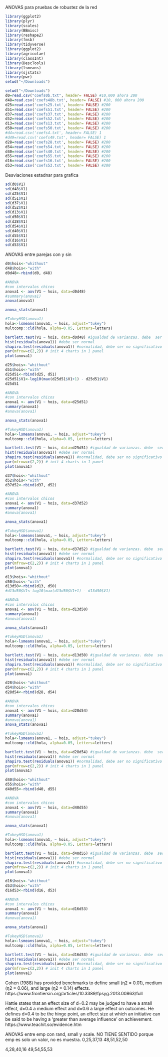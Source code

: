 ANOVAS para pruebas de robustez de la red

```r
library(ggplot2)
library(plyr)
library(scales)
library(BBmisc)
library(reshape2)
library(fmsb)
library(tidyverse)
library(ggplot2)
library(agricolae)
library(classInt)
library(DescTools)
library(lsmeans)
library(sjstats)
library(pwr)
setwd("~/Downloads")
```

```r
setwd("~/Downloads")
d0=read.csv("coefs0b.txt", header= FALSE) #10,000 ahora 200
d48=read.csv('coefs48b.txt', header= FALSE) #10, 000 ahora 200
d25=read.csv('coefs25.txt', header= FALSE) #200
d51=read.csv('coefs51.txt', header= FALSE) #200
d37=read.csv('coefs37.txt', header= FALSE) #200
d52=read.csv('coefs52.txt', header= FALSE) #200
d13=read.csv('coefs13.txt', header= FALSE) #200
d50=read.csv('coefs50.txt', header= FALSE) #200
#d4=read.csv('coefs4.txt', header= FALSE) 1
#d49=read.csv('coefs49.txt', header= FALSE) 1
d28=read.csv('coefs28.txt', header= FALSE) #200
d54=read.csv('coefs54.txt', header= FALSE) #200
d40=read.csv('coefs40.txt', header= FALSE) #200
d55=read.csv('coefs55.txt', header= FALSE) #200
d16=read.csv('coefs16.txt', header= FALSE) #200
d53=read.csv('coefs53.txt', header= FALSE) #200
```
Desviaciones estadnar para grafica
```r
sd(d0$V1)
sd(d48$V1)
sd(d25$V1)
sd(d51$V1)
sd(d37$V1)
sd(d52$V1)
sd(d13$V1)
sd(d50$V1)
sd(d28$V1)
sd(d54$V1)
sd(d40$V1)
sd(d55$V1)
sd(d16$V1)
sd(d53$V1)
```



ANOVAS entre parejas con y sin

```r
d0$hois<-"whithout"
d48$hois<-"with"
d0d48<-rbind(d0, d48)

#ANOVA
#con intervalos chicos
anova1 <- aov(V1 ~ hois, data=d0d48)
#summary(anova1)
anova(anova1)

anova_stats(anova1)

#TukeyHSD(anova1)
hola<-lsmeans(anova1, ~ hois, adjust="tukey")
multcomp::cld(hola, alpha=0.05, Letters=letters)

bartlett.test(V1 ~ hois, data=d0d48) #igualdad de varianzas. debe  ser no significativo
hist(residuals(anova1)) #debe ser normal
shapiro.test(residuals(anova1)) #normalidad, debe ser no significativo
par(mfrow=c(2,2)) # init 4 charts in 1 panel
plot(anova1)
```

```r
d25$hois<-"whithout"
d51$hois<-"with"
d25d51<-rbind(d25, d51)
d25d51$V1<-log10(max(d25d51$V1+1) - d25d51$V1)
d25d51
```
```r
#ANOVA
#con intervalos chicos
anova1 <- aov(V1 ~ hois, data=d25d51)
summary(anova1)
#anova(anova1)

anova_stats(anova1)

#TukeyHSD(anova1)
hola<-lsmeans(anova1, ~ hois, adjust="tukey")
multcomp::cld(hola, alpha=0.05, Letters=letters)

bartlett.test(V1 ~ hois, data=d25d51) #igualdad de varianzas. debe  ser no significativo
hist(residuals(anova1)) #debe ser normal
shapiro.test(residuals(anova1)) #normalidad, debe ser no significativo
par(mfrow=c(2,2)) # init 4 charts in 1 panel
plot(anova1)
```

```r
d37$hois<-"whithout"
d52$hois<-"with"
d37d52<-rbind(d37, d52)

#ANOVA
#con intervalos chicos
anova1 <- aov(V1 ~ hois, data=d37d52)
summary(anova1)
#anova(anova1)

anova_stats(anova1)

#TukeyHSD(anova1)
hola<-lsmeans(anova1, ~ hois, adjust="tukey")
multcomp::cld(hola, alpha=0.05, Letters=letters)

bartlett.test(V1 ~ hois, data=d37d52) #igualdad de varianzas. debe  ser no significativo
hist(residuals(anova1)) #debe ser normal
shapiro.test(residuals(anova1)) #normalidad, debe ser no significativo
par(mfrow=c(2,2)) # init 4 charts in 1 panel
plot(anova1)
```

```r
d13$hois<-"whithout"
d50$hois<-"with"
d13d50<-rbind(d13, d50)
#d13d50$V1<-log10(max(d13d50$V1+1) - d13d50$V1)

#ANOVA
#con intervalos chicos
anova1 <- aov(V1 ~ hois, data=d13d50)
summary(anova1)
#anova(anova1)

anova_stats(anova1)

#TukeyHSD(anova1)
hola<-lsmeans(anova1, ~ hois, adjust="tukey")
multcomp::cld(hola, alpha=0.05, Letters=letters)

bartlett.test(V1 ~ hois, data=d13d50) #igualdad de varianzas. debe  ser no significativo
hist(residuals(anova1)) #debe ser normal
shapiro.test(residuals(anova1)) #normalidad, debe ser no significativo
par(mfrow=c(2,2)) # init 4 charts in 1 panel
plot(anova1)
```

```r
d28$hois<-"whithout"
d54$hois<-"with"
d28d54<-rbind(d28, d54)

#ANOVA
#con intervalos chicos
anova1 <- aov(V1 ~ hois, data=d28d54)
summary(anova1)
#anova(anova1)
anova_stats(anova1)

#TukeyHSD(anova1)
hola<-lsmeans(anova1, ~ hois, adjust="tukey")
multcomp::cld(hola, alpha=0.05, Letters=letters)

bartlett.test(V1 ~ hois, data=d28d54) #igualdad de varianzas. debe  ser no significativo
hist(residuals(anova1)) #debe ser normal
shapiro.test(residuals(anova1)) #normalidad, debe ser no significativo
par(mfrow=c(2,2)) # init 4 charts in 1 panel
plot(anova1)
```

```r
d40$hois<-"whithout"
d55$hois<-"with"
d40d55<-rbind(d40, d55)

#ANOVA
#con intervalos chicos
anova1 <- aov(V1 ~ hois, data=d40d55)
summary(anova1)
#anova(anova1)

anova_stats(anova1)

#TukeyHSD(anova1)
hola<-lsmeans(anova1, ~ hois, adjust="tukey")
multcomp::cld(hola, alpha=0.05, Letters=letters)

bartlett.test(V1 ~ hois, data=d40d55) #igualdad de varianzas. debe  ser no significativo
hist(residuals(anova1)) #debe ser normal
shapiro.test(residuals(anova1)) #normalidad, debe ser no significativo
par(mfrow=c(2,2)) # init 4 charts in 1 panel
plot(anova1)
```

```r
d16$hois<-"whithout"
d53$hois<-"with"
d16d53<-rbind(d16, d53)

#ANOVA
#con intervalos chicos
anova1 <- aov(V1 ~ hois, data=d16d53)
summary(anova1)
#anova(anova1)

anova_stats(anova1)

#TukeyHSD(anova1)
hola<-lsmeans(anova1, ~ hois, adjust="tukey")
multcomp::cld(hola, alpha=0.05, Letters=letters)

bartlett.test(V1 ~ hois, data=d16d53) #igualdad de varianzas. debe  ser no significativo
hist(residuals(anova1)) #debe ser normal
shapiro.test(residuals(anova1)) #normalidad, debe ser no significativo
par(mfrow=c(2,2)) # init 4 charts in 1 panel
plot(anova1)
```
Cohen (1988) has provided benchmarks to define small (η2 = 0.01), medium (η2 = 0.06), and large (η2 = 0.14) effects.
https://www.frontiersin.org/articles/10.3389/fpsyg.2013.00863/full

Hattie states that an effect size of d=0.2 may be judged to have a small effect, d=0.4 a medium effect and d=0.6 a large effect on outcomes. He defines d=0.4 to be the hinge point, an effect size at which an initiative can be said to be having a 'greater than average influence' on achievement.
https://www.teachit.so/evidence.htm


ANOVAS entre emp con rand, small y scale. NO TIENE SENTIDO porque emp es solo un valor, no es muestra.
0,25,37,13
48,51,52,50

4,28,40,16
49,54,55,53
